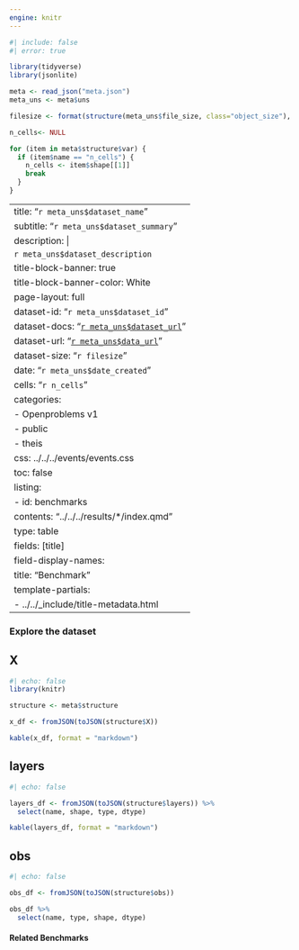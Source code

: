 ```yaml
---
engine: knitr
---
```


```r
#| include: false
#| error: true

library(tidyverse)
library(jsonlite)

meta <- read_json("meta.json")
meta_uns <- meta$uns

filesize <- format(structure(meta_uns$file_size, class="object_size"), units="auto", standard="IEC", digits=2)

n_cells<- NULL

for (item in meta$structure$var) {
  if (item$name == "n_cells") {
    n_cells <- item$shape[[1]]
    break
  }
}

```

---
title: "`r meta_uns$dataset_name`"
subtitle: "`r meta_uns$dataset_summary`"
description: |
  `r meta_uns$dataset_description`
title-block-banner: true
title-block-banner-color: White
page-layout: full
dataset-id: "`r meta_uns$dataset_id`"
dataset-docs: "[`r meta_uns$dataset_url`](`r meta_uns$dataset_url`)"
dataset-url: "[`r meta_uns$data_url`](`r meta_uns$data_url`)"
dataset-size: "`r filesize`"
date: "`r meta_uns$date_created`"
cells: "`r n_cells`"
categories: 
  - Openproblems v1
  - public
  - theis
css: ../../../events/events.css
toc: false
listing:
  - id: benchmarks
    contents: "../../../results/*/index.qmd"
    type: table
    fields: [title]
    field-display-names:
      title: "Benchmark"
template-partials:
  - ../../_include/title-metadata.html
---
 
### Explore the dataset

::: {.panel-tabset}

## X
```r
#| echo: false
library(knitr)

structure <- meta$structure

x_df <- fromJSON(toJSON(structure$X))

kable(x_df, format = "markdown")

```

## layers

```r
#| echo: false

layers_df <- fromJSON(toJSON(structure$layers)) %>% 
  select(name, shape, type, dtype)

kable(layers_df, format = "markdown")


```

## obs

```r
#| echo: false

obs_df <- fromJSON(toJSON(structure$obs))

obs_df %>% 
  select(name, type, shape, dtype)

```

:::



#### Related Benchmarks

::: {.benchmarks}
:::
 